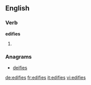 ==English==

===Verb===
'''edifies'''

# {{third-person singular of|[[edify]]}}

===Anagrams===
* [[deifies#English|deifies]]

[[de:edifies]]
[[fr:edifies]]
[[it:edifies]]
[[vi:edifies]]